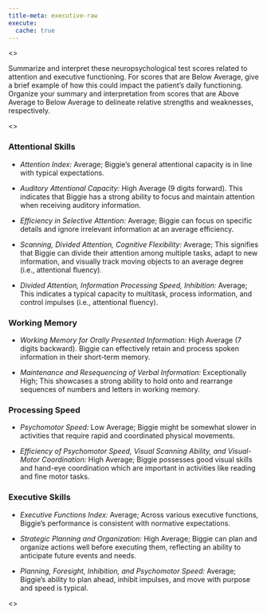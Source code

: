 ```yaml
---
title-meta: executive-raw
execute:
  cache: true
---
```


<<PROMPT>>

Summarize and interpret these neuropsychological test scores related to
attention and executive functioning. For scores that are Below Average, give a brief
example of how this could impact the patient's daily functioning.
Organize your summary and interpretation from scores that are Above Average to
Below Average to delineate relative strengths and weaknesses, respectively.

<<SAMPLE SUMMARY>>

### Attentional Skills
- _Attention Index:_ Average; Biggie's general attentional
capacity is in line with typical expectations.

- _Auditory Attentional Capacity:_ High Average (9 digits forward). This indicates that Biggie has a strong ability to focus and maintain attention when receiving auditory information.

- _Efficiency in Selective Attention:_ Average; Biggie can focus on specific details and ignore irrelevant information at an average efficiency.

- _Scanning, Divided Attention, Cognitive Flexibility:_
Average; This signifies that Biggie can divide their attention among
multiple tasks, adapt to new information, and visually track moving objects to
an average degree (i.e., attentional fluency).

- _Divided Attention, Information Processing Speed, Inhibition:_ Average; This
indicates a typical capacity to multitask, process information, and control
impulses (i.e., attentional fluency).

### Working Memory
- _Working Memory for Orally Presented Information:_ High Average (7 digits
backward). Biggie can effectively retain and process spoken information in their
short-term memory. 

- _Maintenance and Resequencing of Verbal Information:_
Exceptionally High; This showcases a strong ability to hold onto and rearrange
sequences of numbers and letters in working memory.

### Processing Speed
- _Psychomotor Speed:_ Low Average; Biggie might be somewhat slower in
activities that require rapid and coordinated physical movements.

- _Efficiency of Psychomotor Speed, Visual Scanning Ability, and Visual-Motor Coordination:_ High Average; Biggie possesses good visual skills and hand-eye coordination which are important in activities like reading and fine motor tasks.

### Executive Skills
- _Executive Functions Index:_ Average; Across various executive
functions, Biggie's performance is consistent with normative expectations.

- _Strategic Planning and Organization:_ High Average; Biggie can plan and
organize actions well before executing them, reflecting an ability to anticipate
future events and needs.

- _Planning, Foresight, Inhibition, and Psychomotor Speed:_ Average; Biggie's ability
to plan ahead, inhibit impulses, and move with purpose and speed is typical.

<<START>>
